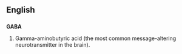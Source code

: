 ==English==
==={{abbreviation}}===
'''GABA'''

#Gamma-aminobutyric acid (the most common message-altering neurotransmitter in the brain).